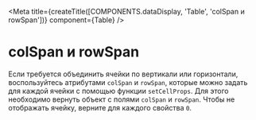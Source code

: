 
<Meta
  title={createTitle([COMPONENTS.dataDisplay, 'Table', 'colSpan и rowSpan'])}
  component={Table}
/>

# colSpan и rowSpan

Если требуется объединить ячейки по вертикали или горизонтали, воспользуйтесь атрибутами `colSpan` и `rowSpan`,
которые можно задать для каждой ячейки с помощью функции `setCellProps`. Для этого необходимо вернуть объект
с полями `colSpan` и `rowSpan`. Чтобы не отображать ячейку, верните для каждого свойства `0`.

<Canvas withSource="none">
  <ColSpanAndRowSpanStory />
</Canvas>

<Source language="tsx" code={RawColSpanAndRowSpanStory} />
